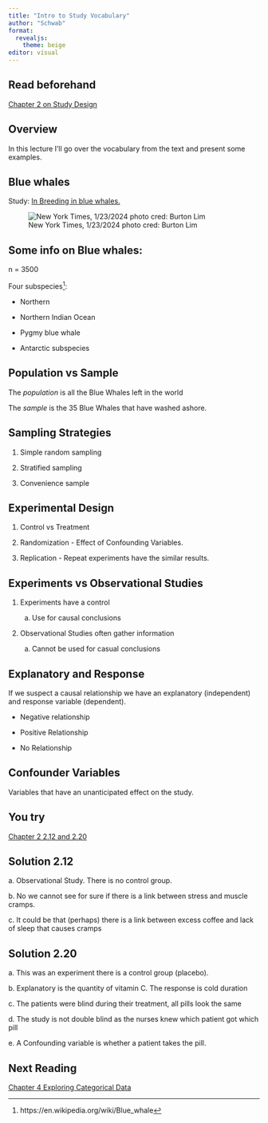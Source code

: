 ```yaml
---
title: "Intro to Study Vocabulary"
author: "Schwab"
format: 
  revealjs:
    theme: beige
editor: visual
---
```


## Read beforehand

[Chapter 2 on Study Design](https://openintro-ims.netlify.app/data-design)

## Overview

In this lecture I'll go over the vocabulary from the text and present some examples.

## Blue whales

Study: [In Breeding in blue whales.](https://www.nytimes.com/2024/01/23/science/blue-whale-genome.html)

![New York Times, 1/23/2024 photo cred: Burton Lim](https://static01.nyt.com/images/2024/01/23/multimedia/23tb-blue-whales-tghb/23tb-blue-whales-tghb-jumbo.jpg?quality=75&auto=webp)

## Some info on Blue whales:

n = 3500

Four subspecies[^1]:

[^1]: https://en.wikipedia.org/wiki/Blue_whale

-   Northern

-   Northern Indian Ocean

-   Pygmy blue whale

-   Antarctic subspecies

## Population vs Sample

The *population* is all the Blue Whales left in the world

The *sample* is the 35 Blue Whales that have washed ashore.

## Sampling Strategies

1.  Simple random sampling

2.  Stratified sampling

3.  Convenience sample

## Experimental Design

1.  Control vs Treatment

2.  Randomization - Effect of Confounding Variables.

3.  Replication - Repeat experiments have the similar results.

## Experiments vs Observational Studies

1.  Experiments have a control

    a.  Use for causal conclusions

2.  Observational Studies often gather information

    a.  Cannot be used for casual conclusions

## Explanatory and Response

If we suspect a causal relationship we have an explanatory (independent) and response variable (dependent).

-   Negative relationship

-   Positive Relationship

-   No Relationship

## Confounder Variables

Variables that have an unanticipated effect on the study.

## You try

[Chapter 2 2.1](https://openintro-ims.netlify.app/data-design#chp2-exercises)[2 and 2.20](https://openintro-ims.netlify.app/data-design#sec-chp2-exercises)

## Solution 2.12

a\. Observational Study. There is no control group.

b\. No we cannot see for sure if there is a link between stress and muscle cramps.

c\. It could be that (perhaps) there is a link between excess coffee and lack of sleep that causes cramps

## Solution 2.20

a\. This was an experiment there is a control group (placebo).

b\. Explanatory is the quantity of vitamin C. The response is cold duration

c\. The patients were blind during their treatment, all pills look the same

d\. The study is not double blind as the nurses knew which patient got which pill

e\. A Confounding variable is whether a patient takes the pill.

## Next Reading

[Chapter 4 Exploring Categorical Data](https://openintro-ims.netlify.app/explore-categorical)
